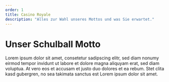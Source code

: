 ```yaml
---
order: 1
title: Casino Royale
description: "Alles zur Wahl unseres Mottos und was Sie erwartet."
---
```


# Unser Schulball Motto

Lorem ipsum dolor sit amet, consetetur sadipscing elitr, sed diam nonumy eirmod tempor invidunt ut labore et dolore magna aliquyam erat, sed diam voluptua. At vero eos et accusam et justo duo dolores et ea rebum. Stet clita kasd gubergren, no sea takimata sanctus est Lorem ipsum dolor sit amet.

